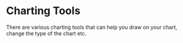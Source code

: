 # Charting Tools

There are various charting tools that can help you draw on your chart, change the type of the chart etc.
